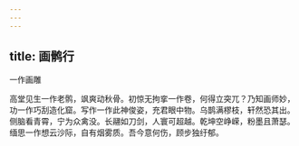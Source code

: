 ```yaml
---
---
---
```

title: 画鹘行
---



一作画雕


高堂见生一作老鹘，飒爽动秋骨。初惊无拘挛一作卷，何得立突兀？乃知画师妙，功一作巧刮造化窟。写作一作此神俊姿，充君眼中物。乌鹊满樛枝，轩然恐其出。侧脑看青霄，宁为众禽没。长翮如刀剑，人寰可超越。乾坤空峥嵘，粉墨且萧瑟。缅思一作想云沙际，自有烟雾质。吾今意何伤，顾步独纡郁。